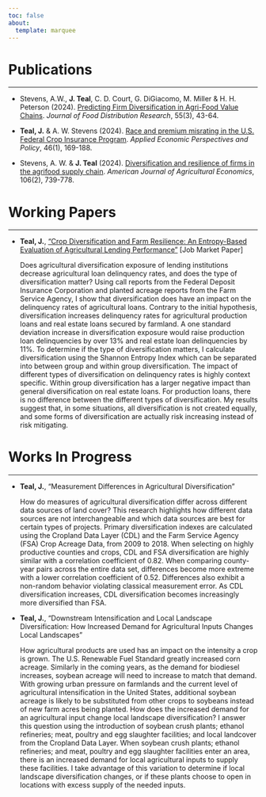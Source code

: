 ```yaml
---
toc: false
about:
  template: marquee
---
```



# Publications

------

* Stevens, A.W., **J. Teal**, C. D. Court, G. DiGiacomo, M. Miller & H. H. Peterson (2024). [Predicting Firm Diversification in Agri-Food Value Chains](https://www.fdrsinc.org/wp-content/uploads/2024/12/JFDR55.3_3_Stevens.pdf). *Journal of Food Distribution Research*, 55(3), 43-64.

* **Teal, J.** & A. W. Stevens (2024). [Race and premium misrating in the U.S. Federal Crop Insurance Program](https://onlinelibrary.wiley.com/doi/full/10.1002/aepp.13397). *Applied Economic Perspectives and Policy*, 46(1), 169-188.

* Stevens, A. W. & **J. Teal** (2024). [Diversification and resilience of firms in the agrifood supply chain](https://onlinelibrary.wiley.com/doi/10.1111/ajae.12398). *American Journal of Agricultural Economics*, 106(2), 739-778.

# Working Papers

----

* **Teal, J.**, ["Crop Diversification and Farm Resilience: An Entropy-Based Evaluation of Agricultural Lending Performance"](docs/WorkingPapers/WorkingPaper_DiversityLoanRisk.pdf) [Job Market Paper]

  Does agricultural diversification exposure of lending institutions decrease agricultural loan delinquency rates, and does the type of diversification matter? Using call reports from the Federal Deposit Insurance Corporation and planted acreage reports from the Farm Service Agency, I show that diversification does have an impact on the delinquency rates of agricultural loans. Contrary to the initial hypothesis, diversification increases delinquency rates for agricultural production loans and real estate loans secured by farmland. A one standard deviation increase in diversification exposure would raise production loan delinquencies by over 13% and real estate loan delinquencies by 11%. To determine if the type of diversification matters, I calculate diversification using the Shannon Entropy Index which can be separated into between group and within group diversification. The impact of different types of diversification on delinquency rates is highly context specific. Within group diversification has a larger negative impact than general diversification on real estate loans. For production loans, there is no difference between the different types of diversification. My results suggest that, in some situations, all diversification is not created equally, and some forms of diversification are actually risk increasing instead of risk mitigating.

# Works In Progress

----

* **Teal, J.**, "Measurement Differences in Agricultural Diversification"

  How do measures of agricultural diversification differ across different data sources of land cover? This research highlights how different data sources are not interchangeable and which data sources are best for certain types of projects. Primary diversification indexes are calculated using the Cropland Data Layer (CDL) and the Farm Service Agency (FSA) Crop Acreage Data, from 2009 to 2018. When selecting on highly productive counties and crops, CDL and FSA diversification are highly similar with a correlation coefficient of 0.82. When comparing county-year pairs across the entire data set, differences become more extreme with a lower correlation coefficient of 0.52. Differences also exhibit a non-random behavior violating classical measurement error. As CDL diversification increases, CDL diversification becomes increasingly more diversified than FSA.


* **Teal, J.**, "Downstream Intensification and Local Landscape Diversification:
How Increased Demand for Agricultural Inputs Changes Local Landscapes"

  How agricultural products are used has an impact on the intensity a crop is grown. The U.S. Renewable Fuel Standard greatly increased corn acreage. Similarly in the coming years, as the demand for biodiesel increases, soybean acreage will need to increase to match that demand. With growing urban pressure on farmlands and the current level of agricultural intensification in the United States, additional soybean acreage is likely to be substituted from other crops to soybeans instead of new farm acres being planted. How does the increased demand for an agricultural input change local landscape diversification? I answer this question using the introduction of soybean crush plants; ethanol refineries; meat, poultry and egg slaughter facilities; and local landcover from the Cropland Data Layer. When soybean crush plants; ethanol refineries; and meat, poultry and egg slaughter facilities enter an area, there is an increased demand for local agricultural inputs to supply these facilities. I take advantage of this variation to determine if local landscape diversification changes, or if these plants choose to open in locations with excess supply of the needed inputs.


























